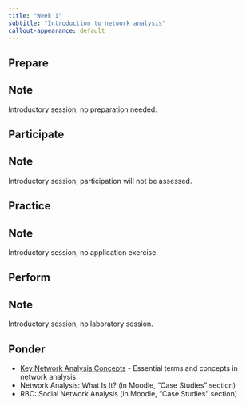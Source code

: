 ```yaml
---
title: "Week 1"
subtitle: "Introduction to network analysis"
callout-appearance: default
---
```


## Prepare

::: {.callout-note}
## Note

Introductory session, no preparation needed.

:::

## Participate

::: {.callout-note}
## Note

Introductory session, participation will not be assessed.

:::

## Practice

::: {.callout-note}
## Note

Introductory session, no application exercise.

:::

## Perform

::: {.callout-note}
## Note

Introductory session, no laboratory session.

:::

## Ponder

- [Key Network Analysis Concepts](network_terms.qmd) - Essential terms and concepts in network analysis
- Network Analysis: What Is It? (in Moodle, "Case Studies" section)
- RBC: Social Network Analysis (in Moodle, "Case Studies" section)
